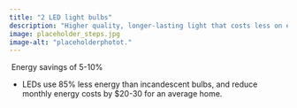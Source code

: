 ```yaml
---
title: "2 LED light bulbs"
description: "Higher quality, longer-lasting light that costs less on electricity bills"
image: placeholder_steps.jpg
image-alt: "placeholderphotot."
---
```


 Energy savings of 5-10%

-   LEDs use 85% less energy than incandescent bulbs, and reduce monthly energy costs by \$20-30 for an average home.
